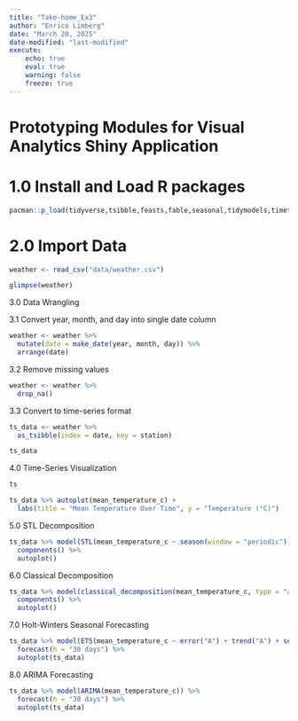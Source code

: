 ```yaml
---
title: "Take-home_Ex3"
author: "Enrico Limberg"
date: "March 20, 2025"
date-modified: "last-modified"
execute:
    echo: true
    eval: true
    warning: false
    freeze: true
---
```


# Prototyping Modules for Visual Analytics Shiny Application

# 1.0 Install and Load R packages

```r
pacman::p_load(tidyverse,tsibble,feasts,fable,seasonal,tidymodels,timetk,modeltime)
```

# 2.0 Import Data

```r
weather <- read_csv("data/weather.csv")
```

```r
glimpse(weather)
```

3.0 Data Wrangling

3.1 Convert year, month, and day into single date column

```r
weather <- weather %>%
  mutate(date = make_date(year, month, day)) %>%
  arrange(date)
```

3.2 Remove missing values

```r
weather <- weather %>% 
  drop_na()
```

3.3 Convert to time-series format

```r
ts_data <- weather %>%
  as_tsibble(index = date, key = station)
```

```r
ts_data
```

4.0 Time-Series Visualization

```r
ts
```

```r
ts_data %>% autoplot(mean_temperature_c) + 
  labs(title = "Mean Temperature Over Time", y = "Temperature (°C)")
```

5.0 STL Decomposition

```r
ts_data %>% model(STL(mean_temperature_c ~ season(window = "periodic"))) %>%
  components() %>%
  autoplot()
```

6.0 Classical Decomposition

```r
ts_data %>% model(classical_decomposition(mean_temperature_c, type = "additive")) %>%
  components() %>% 
  autoplot()
```

7.0 Holt-Winters Seasonal Forecasting

```r
ts_data %>% model(ETS(mean_temperature_c ~ error("A") + trend("A") + season("A"))) %>%
  forecast(h = "30 days") %>% 
  autoplot(ts_data)
```

8.0 ARIMA Forecasting

```r
ts_data %>% model(ARIMA(mean_temperature_c)) %>%
  forecast(h = "30 days") %>% 
  autoplot(ts_data)
```
